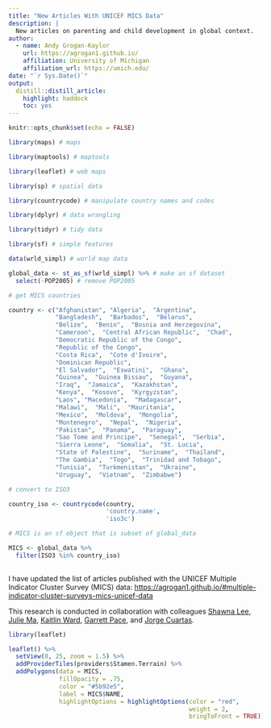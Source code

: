 ```yaml
---
title: "New Articles With UNICEF MICS Data"
description: |
  New articles on parenting and child development in global context.
author:
  - name: Andy Grogan-Kaylor 
    url: https://agrogan1.github.io/
    affiliation: University of Michigan
    affiliation_url: https://umich.edu/
date: "`r Sys.Date()`"
output:
  distill::distill_article:
    highlight: haddock
    toc: yes
---
```


```r

knitr::opts_chunk$set(echo = FALSE)

library(maps) # maps

library(maptools) # maptools

library(leaflet) # web maps

library(sp) # spatial data

library(countrycode) # manipulate country names and codes

library(dplyr) # data wrangling

library(tidyr) # tidy data

library(sf) # simple features

```

```r

data(wrld_simpl) # world map data

global_data <- st_as_sf(wrld_simpl) %>% # make an sf dataset
  select(-POP2005) # remove POP2005

# get MICS countries

country <- c("Afghanistan", "Algeria",  "Argentina",  
             "Bangladesh",  "Barbados",  "Belarus",  
             "Belize",  "Benin",  "Bosnia and Herzegovina",  
             "Cameroon",  "Central African Republic",  "Chad",  
             "Democratic Republic of the Congo",  
             "Republic of the Congo",  
             "Costa Rica",  "Cote d'Ivoire",  
             "Dominican Republic",  
             "El Salvador",  "Eswatini",  "Ghana",  
             "Guinea",  "Guinea Bissau",  "Guyana",  
             "Iraq",  "Jamaica",  "Kazakhstan",  
             "Kenya",  "Kosovo",  "Kyrgyzstan",  
             "Laos", "Macedonia",  "Madagascar",  
             "Malawi",  "Mali",  "Mauritania",  
             "Mexico",  "Moldova",  "Mongolia",  
             "Montenegro",  "Nepal",  "Nigeria",  
             "Pakistan",  "Panama",  "Paraguay",  
             "Sao Tome and Principe",  "Senegal",  "Serbia",  
             "Sierra Leone",  "Somalia",  "St. Lucia",  
             "State of Palestine",  "Suriname",  "Thailand",  
             "The Gambia",  "Togo",  "Trinidad and Tobago",  
             "Tunisia",  "Turkmenistan",  "Ukraine",  
             "Uruguay",  "Vietnam",  "Zimbabwe")

# convert to ISO3

country_iso <- countrycode(country, 
                           'country.name', 
                           'iso3c')

# MICS is an sf object that is subset of global_data

MICS <- global_data %>% 
  filter(ISO3 %in% country_iso)
  
```

I have updated the list of articles published with the UNICEF Multiple Indicator Cluster Survey (MICS) data: [https://agrogan1.github.io/#multiple-indicator-cluster-surveys-mics-unicef-data](https://agrogan1.github.io/#multiple-indicator-cluster-surveys-mics-unicef-data)

This research is conducted in collaboration with colleagues [Shawna Lee](https://www.parentingincontext.org/), [Julie Ma](https://poverty.umich.edu/research/faculty-experts/julie-ma/), [Kaitlin Ward](https://www.kaitlinpward.com/), [Garrett Pace](https://www.garrettpace.com/), and [Jorge Cuartas](https://scholar.harvard.edu/jorgecuartas/home).


```r

library(leaflet)

leaflet() %>%
  setView(0, 25, zoom = 1.5) %>%
  addProviderTiles(providers$Stamen.Terrain) %>%
  addPolygons(data = MICS, 
              fillOpacity = .75, 
              color = "#5b92e5", 
              label = MICS$NAME,
              highlightOptions = highlightOptions(color = "red", 
                                                  weight = 2,
                                                  bringToFront = TRUE)) 

```












